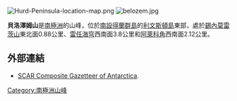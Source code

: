 [[Image:Hurd-Peninsula-location-map.png|thumb]]
[[Image:belozem.jpg|thumb]]

{{coord|62|38|08|S|60|20|52|W|display=title}}

'''貝洛澤姆山'''是[[南極洲|南極洲]]的山峰，位於[[南設得蘭群島|南設得蘭群島]]的[[利文斯頓島|利文斯頓島]]東部，處於[[錫內莫雷茨山|錫內莫雷茨山]]東北面0.88公里、[[雷任海穹|雷任海穹]]西南面3.8公里和[[阿萊科角|阿萊科角]]西南面2.12公里。

==外部連結==
* [http://data.aad.gov.au/aadc/gaz/scar/ SCAR Composite Gazetteer of Antarctica]{{WebCite|url=https://www.webcitation.org/5ug2CfC7m?url=http://data.aad.gov.au/aadc/gaz/scar/ |date=20101202140255 |dateformat=iso }}.

{{Antarctica-geo-stub}}
[[Category:南極洲山峰|Category:南極洲山峰]]